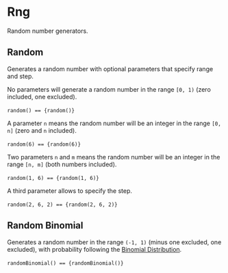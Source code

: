 

<Meta title="Utils/Math/Rng" />

# Rng

Random number generators.

## Random

Generates a random number with optional parameters that specify range and step.

No parameters will generate a random number in the range `[0, 1)` (zero included, one excluded).

<code>random() == {random()}</code>&nbsp;

A parameter `n` means the random number will be an integer in the range `[0, n]` (zero and `n` included).

<code>random(6) == {random(6)}</code>&nbsp;

Two parameters `n` and `m` means the random number will be an integer in the range `[n, m]` (both numbers included).

<code>random(1, 6) == {random(1, 6)}</code>&nbsp;

A third parameter allows to specify the step.

<code>random(2, 6, 2) == {random(2, 6, 2)}</code>&nbsp;

## Random Binomial

Generates a random number in the range `(-1, 1)` (minus one excluded, one excluded), with probability following the [Binomial Distribution](https://en.wikipedia.org/wiki/Binomial_distribution).

<code>randomBinomial() == {randomBinomial()}</code>&nbsp;
